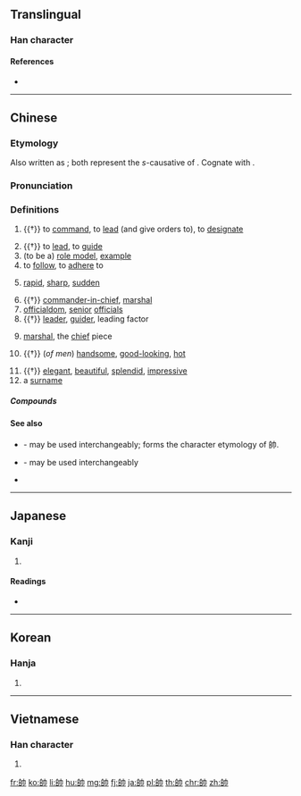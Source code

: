 {{also|帅|師}}
==Translingual==

===Han character===
{{Han char|rn=50|rad=巾|as=06|sn=9|four=24727|canj=HRLB|ids=⿰𠂤巾}}

====References====
* {{Han ref|kx=0331.110|dkj=08886|dj=0636.250|hdz=10737.020|uh=5E25|ud=24101|bh=ABD3|bd=43987}}

----

==Chinese==
{{zh-forms|s=帅}}

===Etymology===
Also written as {{zh-l|率|to lead}}; both represent the ''s''-causative of {{zh-l|律|to follow}}. Cognate with {{cog|bo|སྲིད||commander, leader}}.

===Pronunciation===
{{zh-pron
|m=shuài
|c=seoi3
|h=pfs=sai
|md=só̤i
|mn=sòe
|w=2se,2sa
|mc=y
|oc=y
|ma=y
|cat=n
}}

===Definitions===
{{zh-hanzi}}

# {{†}} {{lb|zh|military}} to [[command]], to [[lead]] (and give orders to), to [[designate]]
#: {{zh-x|上 '''帥''' 士 以 人 之 所 戴，則 上下 和。|If the king '''appoints''' respected officers '''as commanders''', there will be harmony in the military.|CL|ref=Guanzi}}
# {{†}} to [[lead]], to [[guide]]
# (to be a) [[role model]], [[example]]
# to [[follow]], to [[adhere]] to
#: {{zh-l|帥教|to follow guidance}}
# [[rapid]], [[sharp]], [[sudden]]
#: {{zh-l|帥然|suddenly, rapidly}}
#: {{zh-l|帥爾|rapidly}}
# {{†}} [[commander-in-chief]], [[marshal]]
# [[officialdom]], [[senior]] [[official]]s
# {{†}} {{lb|zh|of a person or a thing}} [[leader]], [[guider]], leading factor
# {{lb|zh|Xiangqi}} [[marshal]], the [[chief]] piece
# {{†}} {{lb|zh|colloquial}} (''of men'') [[handsome]], [[good-looking]], [[hot]]
#: {{zh-l|帥[[呆]]|to be very good-looking}}
#: {{zh-l|帥哥|handsome guy}}
# {{†}} {{lb|zh|colloquial}} [[elegant]], [[beautiful]], [[splendid]], [[impressive]]
# a [[surname]]

=====Compounds=====
{{der5
|{{zh-l|大元帥|dàyuánshuài}}
|{{zh-l|將帥|jiàngshuài}}
|{{zh-l|領帥|lǐngshuài}}
|{{zh-l|帥才|shuàicái}}
|{{zh-l|帥長|shuàicháng}}
|{{zh-l|帥臣|shuàichén}}
|{{zh-l|帥乘|shuàichéng}}
|{{zh-l|帥從|shuàicóng}}
|{{zh-l|帥導|shuàidǎo}}
|{{zh-l|帥道|shuàidào}}
|{{zh-l|帥甸|shuàidiàn}}
|{{zh-l|帥爾|shuàiěr}}
|{{zh-l|帥伏|shuàifú}}
|{{zh-l|帥服|shuàifú}}
|{{zh-l|帥府|shuàifǔ}}
|{{zh-l|帥哥|shuàigē}}
|{{zh-l|帥教|shuàijiào}}
|{{zh-l|帥閫|shuàikǔn}}
|{{zh-l|帥厉|shuàilì}}
|{{zh-l|帥然|shuàirán}}
|{{zh-l|帥使|shuàishǐ}}
|{{zh-l|帥示|shuàishì}}
|{{zh-l|帥首|shuàishǒu}}
|{{zh-l|帥司|shuàisī}}
|{{zh-l|帥臺|shuàitái}}
|{{zh-l|帥先|shuàixiān}}
|{{zh-l|帥行|shuàixíng}}
|{{zh-l|帥性|shuàixìng}}
|{{zh-l|帥意|shuàiyì}}
|{{zh-l|帥繇|shuàiyáo}}
|{{zh-l|帥由|shuàiyóu}}
|{{zh-l|帥垣|shuàiyuán}}
|{{zh-l|帥座|shuàizuò}}
|{{zh-l|帥職|shuàizhí}}
|{{zh-l|統帥|tǒngshuài}}
|{{zh-l|元帥|yuánshuài}}
|{{zh-l|主帥|zhǔshuài}}
}}

====See also====
* {{zh-l|帨|shuì|shawl, mantelet}} - may be used interchangeably; forms the character etymology of 帥.
* {{zh-l|率|shuài|to lead}} - may be used interchangeably
* {{zh-l|將|jiàng|officer}}

----

==Japanese==

===Kanji===
{{ja-kanji|grade=c|rs=巾06}}

# {{defn|lang=ja|sort=巾06}}

====Readings====
* {{ja-readings|on=[[そつ]] (sotsu), [[すい]] (sui)|kun=[[ひきいる]] (hikiiru), [[そつ]] (sotsu)}}

----

==Korean==

===Hanja===
{{ko-hanja|hangeul=[[솔]], [[수]]|rv=sol, su|mr=sol, su}}

# {{defn|lang=ko|sort=巾06}}

----

==Vietnamese==

===Han character===
{{vi-hantu|[[suất]], [[súy]], [[suý]], [[soái]]|rs=巾06}}

# {{defn|lang=vi|sort=巾06}}

[[fr:帥]]
[[ko:帥]]
[[li:帥]]
[[hu:帥]]
[[mg:帥]]
[[fj:帥]]
[[ja:帥]]
[[pl:帥]]
[[th:帥]]
[[chr:帥]]
[[zh:帥]]